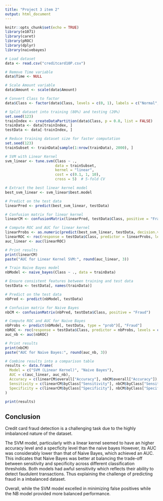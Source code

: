 ```yaml
---
title: "Project 3 item 2"
output: html_document
---
```


```r
knitr::opts_chunk$set(echo = TRUE)
library(e1071)       
library(caret)    
library(pROC)   
library(dplyr)
library(naivebayes) 
```
```r
# Load dataset
data <- read.csv("creditcard10P.csv")

# Remove Time variable
data$Time <- NULL

# Scale Amount variable
data$Amount <- scale(data$Amount)

# Convert Class to factor
data$Class <- factor(data$Class, levels = c(0, 1), labels = c("Normal", "Fraud"))

```

```r
# Split dataset into training (80%) and testing (20%)
set.seed(123)
trainIndex <- createDataPartition(data$Class, p = 0.8, list = FALSE)
trainData <- data[trainIndex, ]
testData <- data[-trainIndex, ]

```

```r
# Reduce training dataset size for faster computation
set.seed(123)
trainSubset <- trainData[sample(1:nrow(trainData), 2000), ]

# SVM with Linear Kernel
svm_linear <- tune.svm(Class ~ ., 
                       data = trainSubset, 
                       kernel = "linear", 
                       cost = c(0.1, 1, 10), 
                       cross = 5)  # 5-fold CV

# Extract the best linear kernel model
best_svm_linear <- svm_linear$best.model

# Predict on the test data
linearPred <- predict(best_svm_linear, testData)

# Confusion matrix for linear kernel
linearCM <- confusionMatrix(linearPred, testData$Class, positive = "Fraud")

# Compute ROC and AUC for linear kernel
linearProbs <- as.numeric(predict(best_svm_linear, testData, decision.values = TRUE))
linearROC <- roc(response = testData$Class, predictor = linearProbs, levels = c("Normal", "Fraud"), direction = "<")
auc_linear <- auc(linearROC)

# Print results
print(linearCM)
paste("AUC for Linear Kernel SVM:", round(auc_linear, 3))

```

```r
# Train Naive Bayes model
nbModel <- naive_bayes(Class ~ ., data = trainData)

# Ensure consistent features between training and test data
testData <- testData[, names(trainData)]

# Predict on the test data
nbPred <- predict(nbModel, testData)

# Confusion matrix for Naive Bayes
nbCM <- confusionMatrix(nbPred, testData$Class, positive = "Fraud")

# Compute ROC and AUC for Naive Bayes
nbProbs <- predict(nbModel, testData, type = "prob")[, "Fraud"]
nbROC <- roc(response = testData$Class, predictor = nbProbs, levels = c("Normal", "Fraud"), direction = "<")
auc_nb <- auc(nbROC)

# Print results
print(nbCM)
paste("AUC for Naive Bayes:", round(auc_nb, 3))

```
```r
# Combine results into a comparison table
results <- data.frame(
  Model = c("SVM (Linear Kernel)", "Naive Bayes"),
  AUC = c(auc_linear, auc_nb),
  Accuracy = c(linearCM$overall["Accuracy"], nbCM$overall["Accuracy"]),
  Sensitivity = c(linearCM$byClass["Sensitivity"], nbCM$byClass["Sensitivity"]),
  Specificity = c(linearCM$byClass["Specificity"], nbCM$byClass["Specificity"])
)

print(results)
```
## Conclusion

Credit card fraud detection is a challenging task due to the highly imbalanced nature of the dataset.

The SVM model, particularly with a linear kernel seemed to have an higher accuracy level and a specficity level than the naive bayes However, its AUC was considerably lower than that of Naive Bayes, which achieved an AUC.  This indicates that Naive Bayes was better at balancing the trade-off between sensitivity and specificity across different classification thresholds.
Both models had awful sensitivity which reflects their ability to detect faudulent transactions. Thus explaining the challenge of predicting fraud in a imbalanced dataset.

Overall, while the SVM model excelled in minimizing false positives while the NB model provided more balanced performance.
